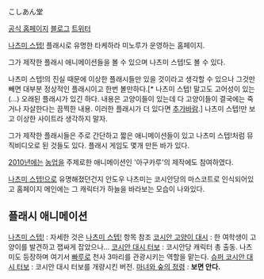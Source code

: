 こしあん堂

[http://koshiandoh.com 공식 홈페이지]
[http://koshiandoh.blog6.fc2.com 블로그]
[https://twitter.com/koshiandoh 트위터]

[[나츠미 스텝!]] 플래시로 유명한 타케하라 미노루가 운영하는 홈페이지.

그가 제작한 플래시 애니메이션들을 볼 수 있으며 나츠미 스텝!도 볼 수 있다.

나츠미 스텝!의 진실 때문에 이상한 플래시들만 있을 것이라고 생각할 수 있으나 그것만 빼면 대부분 정상적인 플래시이고 한번 볼만하다.[* 나츠미 스텝! 말고도 고어성이 있는(...) 오래된 플래시가 있긴 하다. 내용은 고양이들이 있는데 다 고양이들이 결국에는 죽거나 자살한다는 끔찍한 내용. 이러한 플래시가 더 있다면 [[추가바람]].] 나츠미 스텝!만 보고 이상한 사이트라 생각하지 말자.

그가 제작한 플래시들은 주로 간단하고 짧은 애니메이션들이 있고 나츠미 스텝!처럼 뮤직비디오로 된 것들도 있다. 플래시 게임도 몇개 만든 바가 있다.

[[2010년]]에는 [[농업]]을 주제로한 애니메이션인 '아구카루'의 제작에도 참여하였다.

[[나츠미 스텝!]]으로 유명해졌던건지 안도우 나츠미는 코시안당의 마스코트로 인식되어있고 홈페이지 메인에는 그 캐릭터가 하늘을 바라보는 모습이 나와있다.

== 플래시 애니메이션 ==
[http://koshiandoh.com/flash-gallery01/natsumi-step/index.html 나츠미 스텝!] : 자세한 것은 [[나츠미 스텝!]] 항목 참조
[http://koshiandoh.com/swf/neko_dash/index.html 코시안 고양이 대시] : 한 여학생이 고양이를 발견하고 잽싸게 잡았으나...
[http://koshiandoh.com/swf/dash-turbo/index.html 코시안 대시 터보] : 코시안당 캐릭터 총 출동. 나츠미도 등장하며 여기서 [[빠루]]로 천사 3마리를 관광시키는 역할을 맡는다.
[http://koshiandoh.com/swf/dash-turbo/index2.html 슈퍼 코시안 대시 터보] : 코시안 대시 터보를 개량시킨 버전.
[http://koshiandoh.com/swf/majomori/index.html 마녀와 숲의 정령] : '''보면 안다.'''
